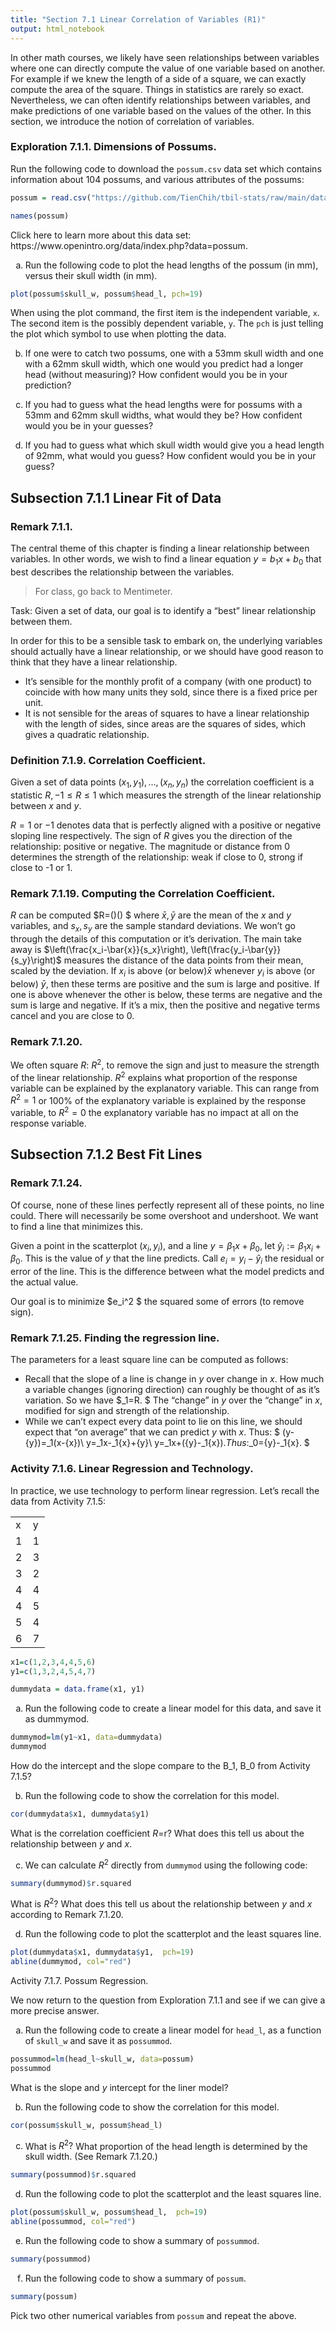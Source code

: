 ```yaml
---
title: "Section 7.1 Linear Correlation of Variables (R1)"
output: html_notebook
---
```


In other math courses, we likely have seen relationships between variables where one can directly compute the value of one variable based on another. For example if we knew the length of a side of a square, we can exactly compute the area of the square.
Things in statistics are rarely so exact. Nevertheless, we can often identify relationships between variables, and make predictions of one variable based on the values of the other. In this section, we introduce the notion of correlation of variables.

### Exploration 7.1.1. Dimensions of Possums. 

Run the following code to download the `possum.csv` data set which contains information about 104 possums, and various attributes of the possums: 
```r
possum = read.csv("https://github.com/TienChih/tbil-stats/raw/main/data/possum.csv")

names(possum)
```

Click here to learn more about this data set: https://www.openintro.org/data/index.php?data=possum.

(a)
Run the following code to plot the head lengths of the possum (in mm), versus their skull width (in mm). 
```r
plot(possum$skull_w, possum$head_l, pch=19)
```

When using the plot command, the first item is the independent variable, `x`. The second item is the possibly dependent variable, `y`.  The `pch` is just telling the plot which symbol to use when plotting the data.

(b)
If one were to catch two possums, one with a 53mm skull width and one with a 62mm skull width, which one would you predict had a longer head (without measuring)? How confident would you be in your prediction?

(c)
If you had to guess what the head lengths were for possums with a 53mm and 62mm skull widths, what would they be? How confident would you be in your guesses?

(d)
If you had to guess what which skull width would give you a head length of 92mm, what would you guess? How confident would you be in your guess?

## Subsection 7.1.1 Linear Fit of Data 

### Remark 7.1.1. 

The central theme of this chapter is finding a linear relationship between variables. In other words, we wish to find a linear equation $y=b_1x+b_0$ that best describes the relationship between the variables. 

> For class, go back to Mentimeter.
 
 
Task:  Given a set of data, our goal is to identify a “best” linear relationship between them.

In order for this to be a sensible task to embark on, the underlying variables should actually have a linear relationship, or we should have good reason to think that they have a linear relationship.

*  It's sensible for the monthly profit of a company (with one product) to coincide with how many units they sold, since there is a fixed price per unit.
*  It is not sensible for the areas of squares to have a linear relationship with the length of sides, since areas are the squares of sides, which gives a quadratic relationship.

### Definition 7.1.9. Correlation Coefficient. 

Given a set of data points $(x_1, y_1), \ldots, (x_n, y_n)$ the correlation coefficient is a statistic $R, -1\leq R\leq 1$ which measures the strength of the linear relationship between $x$ and $y$.

$R=1$ or $-1$ denotes data that is perfectly aligned with a positive or negative sloping line respectively. The sign of $R$ gives you the direction of the relationship: positive or negative. The magnitude or distance from 0 determines the strength of the relationship: weak if close to 0, strong if close to -1 or 1.


### Remark 7.1.19. Computing the Correlation Coefficient. 
$R$ can be computed
$R=\frac{1}{n-1}\sum\left(\frac{x_i-\bar{x}}{s_x}\right)\left(\frac{y_i-\bar{y}}{s_y}\right) $
where $\bar{x}, \bar{y}$ are the mean of the $x$ and $y$ variables, and $s_x, s_y$ are the sample standard deviations.
We won't go through the details of this computation or it's derivation. The main take away is $\left(\frac{x_i-\bar{x}}{s_x}\right), \left(\frac{y_i-\bar{y}}{s_y}\right)$ measures the distance of the data points from their mean, scaled by the deviation. If $x_i$ is above (or below)$\bar{x}$ whenever $y_i$ is above (or below) $\bar{y}$, then these terms are positive and the sum is large and positive. If one is above whenever the other is below, these terms are negative and the sum is large and negative. If it's a mix, then the positive and negative terms cancel and you are close to 0.

### Remark 7.1.20. 

We often square $R\text{:}$ $R^2$, to remove the sign and just to measure the strength of the linear relationship. $R^2$ explains what proportion of the response variable can be explained by the explanatory variable. This can range from $R^2=1$ or 100% of the explanatory variable is explained by the response variable, to $R^2=0$ the explanatory variable has no impact at all on the response variable.

## Subsection 7.1.2 Best Fit Lines 

### Remark 7.1.24. 

Of course, none of these lines perfectly represent all of these points, no line could. There will necessarily be some overshoot and undershoot. We want to find a line that minimizes this.

Given a point in the scatterplot $(x_i, y_i)$, and a line $y=\beta_1x+\beta_0$, let $\hat{y}_i:=\beta_1x_i+\beta_0$. This is the value of $y$ that the line predicts. Call $e_i=y_i-\hat{y}_i$ the residual or error of the line. This is the difference between what the model predicts and the actual value.

Our goal is to minimize
$\sum e_i^2 $
the squared some of errors (to remove sign).

### Remark 7.1.25. Finding the regression line. 

The parameters for a least square line can be computed as follows:

*  Recall that the slope of a line is change in $y$ over change in $x$. How much a variable changes (ignoring direction) can roughly be thought of as it's variation. So we have
$\beta_1=\frac{s_y}{s_x}R. $
The “change” in $y$ over the “change” in $x$, modified for sign and strength of the relationship.
*  While we can't expect every data point to lie on this line, we should expect that “on average” that we can predict $y$ with $x$. Thus:
$ (y-\bar{y})=\beta_1(x-\bar{x})\\ y=\beta_1x-\beta_1\bar{x}+\bar{y}\\ y=\beta_1x+(\bar{y}-\beta_1\bar{x})$.
Thus:
$\beta_0=\bar{y}-\beta_1\bar{x}. $

### Activity 7.1.6. Linear Regression and Technology. 

In practice, we use technology to perform linear regression. Let's recall the data from Activity 7.1.5:

+---+---+
| x | y |
+---+---+
| 1 | 1 |
+---+---+
| 2 | 3 |
+---+---+
| 3 | 2 |
+---+---+
| 4 | 4 |
+---+---+
| 4 | 5 |
+---+---+
| 5 | 4 |
+---+---+
| 6 | 7 |
+---+---+
```r
x1=c(1,2,3,4,4,5,6)
y1=c(1,3,2,4,5,4,7)

dummydata = data.frame(x1, y1)
```

(a)
Run the following code to create a linear model for this data, and save it as dummymod.
```r
dummymod=lm(y1~x1, data=dummydata)
dummymod
```


How do the intercept and the slope compare to the B_1, B_0 from Activity 7.1.5?

(b)
Run the following code to show the correlation for this model. 
```r
cor(dummydata$x1, dummydata$y1)
```

What is the correlation coefficient $R$=r? What does this tell us about the relationship between $y$ and $x$.

(c) We can calculate $R^2$ directly from `dummymod` using the following code:
```r
summary(dummymod)$r.squared
```

What is $R^2$? What does this tell us about the relationship between $y$ and $x$ according to Remark 7.1.20.

(d)
Run the following code to plot the scatterplot and the least squares line. 
```r
plot(dummydata$x1, dummydata$y1,  pch=19)
abline(dummymod, col="red")
```

Activity 7.1.7. Possum Regression. 

We now return to the question from Exploration 7.1.1 and see if we can give a more precise answer.

(a)
Run the following code to create a linear model for `head_l`, as a function of `skull_w` and save it as `possummod`. 
```r
possummod=lm(head_l~skull_w, data=possum)
possummod
```
What is the slope and $y$ intercept for the liner model?


(b)
Run the following code to show the correlation for this model. 
```r
cor(possum$skull_w, possum$head_l)
```

(c)
What is $R^2\text{?}$ What proportion of the head length is determined by the skull width. (See Remark 7.1.20.)
```r
summary(possummod)$r.squared
```

(d)
Run the following code to plot the scatterplot and the least squares line. 
```r
plot(possum$skull_w, possum$head_l,  pch=19)
abline(possummod, col="red")
```

(e)
Run the following code to show a summary of `possummod`. 
```r
summary(possummod)
```

(f)
Run the following code to show a summary of `possum`. 
```r
summary(possum)
```

Pick two other numerical variables from `possum` and repeat the above.
